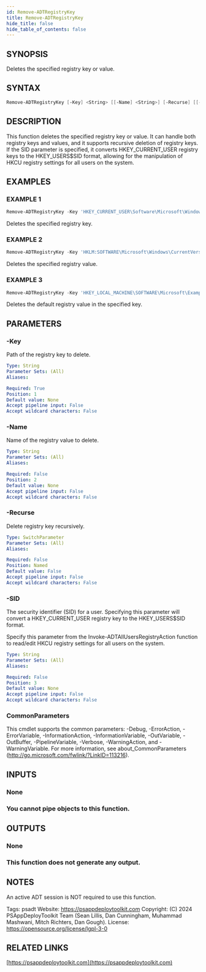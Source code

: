 ```yaml
---
id: Remove-ADTRegistryKey
title: Remove-ADTRegistryKey
hide_title: false
hide_table_of_contents: false
---
```


## SYNOPSIS

Deletes the specified registry key or value.

## SYNTAX

```powershell
Remove-ADTRegistryKey [-Key] <String> [[-Name] <String>] [-Recurse] [[-SID] <String>] [<CommonParameters>]
```

## DESCRIPTION

This function deletes the specified registry key or value.
It can handle both registry keys and values, and it supports recursive deletion of registry keys.
If the SID parameter is specified, it converts HKEY_CURRENT_USER registry keys to the HKEY_USERS\$SID format, allowing for the manipulation of HKCU registry settings for all users on the system.

## EXAMPLES

### EXAMPLE 1

```powershell
Remove-ADTRegistryKey -Key 'HKEY_CURRENT_USER\Software\Microsoft\Windows\CurrentVersion\RunOnce'
```

Deletes the specified registry key.

### EXAMPLE 2

```powershell
Remove-ADTRegistryKey -Key 'HKLM:SOFTWARE\Microsoft\Windows\CurrentVersion\Run' -Name 'RunAppInstall'
```

Deletes the specified registry value.

### EXAMPLE 3

```powershell
Remove-ADTRegistryKey -Key 'HKEY_LOCAL_MACHINE\SOFTWARE\Microsoft\Example' -Name '(Default)'
```

Deletes the default registry value in the specified key.

## PARAMETERS

### -Key

Path of the registry key to delete.

```yaml
Type: String
Parameter Sets: (All)
Aliases:

Required: True
Position: 1
Default value: None
Accept pipeline input: False
Accept wildcard characters: False
```

### -Name

Name of the registry value to delete.

```yaml
Type: String
Parameter Sets: (All)
Aliases:

Required: False
Position: 2
Default value: None
Accept pipeline input: False
Accept wildcard characters: False
```

### -Recurse

Delete registry key recursively.

```yaml
Type: SwitchParameter
Parameter Sets: (All)
Aliases:

Required: False
Position: Named
Default value: False
Accept pipeline input: False
Accept wildcard characters: False
```

### -SID

The security identifier (SID) for a user.
Specifying this parameter will convert a HKEY_CURRENT_USER registry key to the HKEY_USERS\$SID format.

Specify this parameter from the Invoke-ADTAllUsersRegistryAction function to read/edit HKCU registry settings for all users on the system.

```yaml
Type: String
Parameter Sets: (All)
Aliases:

Required: False
Position: 3
Default value: None
Accept pipeline input: False
Accept wildcard characters: False
```

### CommonParameters

This cmdlet supports the common parameters: -Debug, -ErrorAction, -ErrorVariable, -InformationAction, -InformationVariable, -OutVariable, -OutBuffer, -PipelineVariable, -Verbose, -WarningAction, and -WarningVariable.
For more information, see about_CommonParameters (http://go.microsoft.com/fwlink/?LinkID=113216).

## INPUTS

### None

### You cannot pipe objects to this function.
## OUTPUTS

### None

### This function does not generate any output.
## NOTES
An active ADT session is NOT required to use this function.

Tags: psadt
Website: https://psappdeploytoolkit.com
Copyright: (C) 2024 PSAppDeployToolkit Team (Sean Lillis, Dan Cunningham, Muhammad Mashwani, Mitch Richters, Dan Gough).
License: https://opensource.org/license/lgpl-3-0

## RELATED LINKS

[https://psappdeploytoolkit.com](https://psappdeploytoolkit.com)

